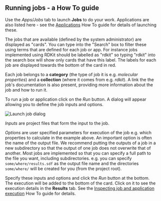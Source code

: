 


<Head>
  <title>Running jobs - a How To guide</title>
</Head>

<DocsNav />

## Running jobs - a How To guide

Use the *Apps/Jobs* tab to launch **Jobs** to do your work.
Applications are also listed here - see the [Applications](./applications) How To guide
for details of launching these.

The jobs that are available (defined by the system administrator) are displayed as "cards". You can type into the "Search"
box to filter these using terms that are defined for each job or app. For instance jobs implemented using RDKit should
be labelled as "rdkit" so typing "rdkit" into the search box will show only cards that have this label. The labels for
each job are displayed towards the bottom of the card in red.

Each job belongs to a **category** (the type of job it is e.g. *molecular properties*) and a **collection** (where
it comes from e.g. *rdkit*). A link the the job's documentation is also present, providing more information about the
job and how to run it.

To run a job or application click on the *Run* button. A dialog will appear allowing you to define the job inputs and
options.

<Image src={job_launch} alt="Launch job dialog" />

*Inputs* are project files that form the input to the job.

*Options* are user specified parameters for execution of the
job e.g. which properties to calculate in the example above. An important option is often the name of the output file.
We recommend putting the outputs of a job in a new subdirectory so that the output of one job does not overwrite that of
another.
Most jobs are implemented so that you can specify a full path to the file you want, including subdirectories. e.g. you
can specify `some/where/results.sdf` as the output file name and the directories `some/where/` will be created for you
(from the project root).

Specify these inputs and options and click the *Run* button at the bottom. The execution will be added to the bottom of
the card. Click on it to see the execution details in the **Results** tab. See the
[Inspecting job and application execution](./execution) How To guide for details.

